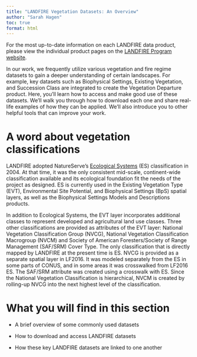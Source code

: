 ---
title: "LANDFIRE Vegetation Datasets: An Overview"
author: "Sarah Hagen"
toc: true
format: html
---

::: callout-note
For the most up-to-date information on each LANDFIRE data product, please view the individual product pages on the [LANDFIRE Program website](https://www.landfire.gov).
:::

In our work, we frequently utilize various vegetation and fire regime datasets to gain a deeper understanding of certain landscapes. For example, key datasets such as Biophysical Settings, Existing Vegetation, and Succession Class are integrated to create the Vegetation Departure product. Here, you’ll learn how to access and make good use of these datasets. We’ll walk you through how to download each one and share real-life examples of how they can be applied. We’ll also introduce you to other helpful tools that can improve your work.

# A word about vegetation classifications

LANDFIRE adopted NatureServe’s [Ecological Systems](https://www.natureserve.org/publications/ecological-systems-united-states) (ES) classification in 2004. At that time, it was the only consistent mid-scale, continent-wide classification available and its ecological foundation fit the needs of the project as designed. ES is currently used in the Existing Vegetation Type (EVT), Environmental Site Potential, and Biophysical Settings (BpS) spatial layers, as well as the Biophysical Settings Models and Descriptions products. 

In addition to Ecological Systems, the EVT layer incorporates additional classes to represent developed and agricultural land use classes. Three other classifications are provided as attributes of the EVT layer: National Vegetation Classification Group (NVCG), National Vegetation Classification Macrogroup (NVCM) and Society of American Foresters/Society of Range Management (SAF/SRM) Cover Type. The only classification that is directly mapped by LANDFIRE at the present time is ES. NVCG is provided as a separate spatial layer in LF2016. It was modeled separately from the ES in some parts of CONUS, and in some areas it was crosswalked from LF2016 ES. The SAF/SRM attribute was created using a crosswalk with ES. Since the National Vegetation Classification is hierarchical, NVCM is created by rolling-up NVCG into the next highest level of the classification.

# What you will find in this section

- A brief overview of some commonly used datasets

- How to download and access LANDFIRE datasets

- How these key LANDFIRE datasets are linked to one another
